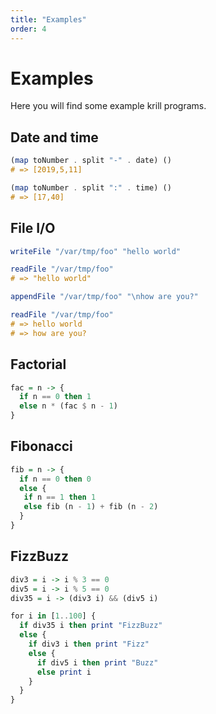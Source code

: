 ```yaml
---
title: "Examples"
order: 4
---
```


# Examples

Here you will find some example krill programs.

## Date and time

```hs
(map toNumber . split "-" . date) ()
# => [2019,5,11]

(map toNumber . split ":" . time) ()
# => [17,40]
```

## File I/O

```hs
writeFile "/var/tmp/foo" "hello world"

readFile "/var/tmp/foo"
# => "hello world"

appendFile "/var/tmp/foo" "\nhow are you?"

readFile "/var/tmp/foo"
# => hello world
# => how are you?
```


## Factorial

```hs
fac = n -> {
  if n == 0 then 1
  else n * (fac $ n - 1)
}
```

## Fibonacci

```hs
fib = n -> {
  if n == 0 then 0
  else {
   if n == 1 then 1
   else fib (n - 1) + fib (n - 2)
  }
}
```

## FizzBuzz

```hs
div3 = i -> i % 3 == 0
div5 = i -> i % 5 == 0
div35 = i -> (div3 i) && (div5 i)

for i in [1..100] {
  if div35 i then print "FizzBuzz"
  else {
    if div3 i then print "Fizz"
    else {
      if div5 i then print "Buzz"
      else print i
    }
  }
}
```
